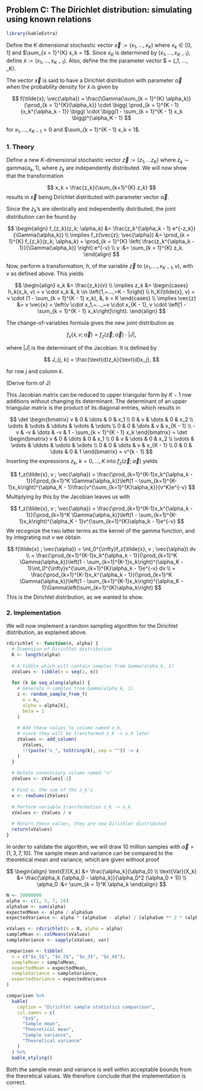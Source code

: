 ## Problem C: The Dirichlet distribution: simulating using known relations

```r
library(kableExtra)
```

Define the $K$ dimensional stochastic vector $\vec{x} := (x_1, ..., x_K)$ where $x_k \in [0, 1]$ and $\sum_{x = 1}^{K} x_k = 1$.
Since $x_K$ is determined by $(x_1, ..., x_{K - 1})$, define $\tilde{x} := (x_1, ..., x_{K - 1})$.
Also, define the the parameter vector $\vec{\alpha} = (\alpha_1, ..., \alpha_K).

The vector $\vec{x}$ is said to have a Dirichlet distribution with parameter $\vec{\alpha}$ when the probability density for $\tilde{x}$ is given by

$$
f(\tilde{x}; \vec{\alpha}) = \frac{\Gamma(\sum_{k = 1}^{K} \alpha_k)}{\prod_{k = 1}^{K}{\alpha_k}} \cdot \bigg( \prod_{k = 1}^{K - 1}{x_k^{\alpha_k - 1}} \bigg) \cdot \bigg(1 - \sum_{k = 1}^{K - 1} x_k \bigg)^{\alpha_K - 1}
$$

for $x_1, ..., x_{K - 1} > 0$ and $\sum_{k = 1}^{K - 1} x_k < 1$.

### 1. Theory

Define a new $K$-dimensional stochastic vector $\vec{z} := (z_1, ... z_K)$ where $z_k \sim \text{gamma}(\alpha_k, 1)$, where $z_k$ are independently distributed. We will now show that the transformation

$$
x_k = \frac{z_k}{\sum_{k=1}^{K} z_k}
$$
results in $\vec{x}$ being Dirichlet distributed with parameter vector $\vec{\alpha}$.

Since the $z_k$'s are identically and independently distributed, the joint distribution can be found by

$$
\begin{align}
  f_{z_k}(z_k; \alpha_k) &= \frac{z_k^{\alpha_k - 1} e^{-z_k}}{\Gamma(\alpha_k)} \\
  \implies f_z(\vec{z}; \vec{\alpha}) &= \prod_{k = 1}^{K} f_{z_k}(z_k; \alpha_k)
  = \prod_{k = 1}^{K} \left( \frac{z_k^{\alpha_k - 1}}{\Gamma(\alpha_k)} \right) e^{-v} \\
  v :&= \sum_{k = 1}^{K} z_k.
\end{align}
$$

Now, perform a transformation, $h$, of the variable $\vec{z}$ to $(x_1, ..., x_{K - 1}, v)$, with $v$ as defined above. This yields

$$
\begin{align}
  x_k &= \frac{z_k}{v} \\
  \implies z_k &=
  \begin{cases}
    h_k(x_k, v) = v \cdot x_k &, k \in \left{1,~...,~K - 1\right} \\
    h_K(\tilde{x}, v) = v \cdot (1 - \sum_{k = 1}^{K - 1} x_k), &, k = K
  \end{cases} \\
  \implies \vec{z} &= v \vec{x}
  = \left(v \cdot x_1,~...,~v \cdot x_{K - 1}, v \cdot \left[1 - \sum_{k = 1}^{K - 1} x_k\right]\right).
\end{align}
$$

The change-of-variables formula gives the new joint distribution as

$$
f_x(\tilde{x}, v; \vec{\alpha}) = f_z(\vec{z}; \vec{\alpha}) \cdot |J|,
$$

where $|J|$ is the determinant of the Jacobian. It is defined by

$$
J_{j, k} = \frac{\text{d}z_k}{\text{d}x_j},
$$

for row $j$ and column $k$.

(Derive form of J)

This Jacobian matrix can be reduced to upper triangular form by $K - 1$ row additions
without changing its determinant.
The determinant of an upper triangular matrix is the product of its diagonal entries, which results in

$$
\det
\begin{bmatrix}
  v  & 0  & \dots  & 0  & x_1 \\
  0  & v  & \dots  & 0  & x_2 \\
  \vdots  & \vdots  & \ddots  & \vdots  & \vdots \\
  0  & 0  & \dots  & v  & x_{K - 1} \\
  -v  & -v  & \dots  & -v  & 1 - \sum_{k = 1}^{K - 1} x_k
\end{bmatrix}
= 
\det
\begin{bmatrix}
  v  & 0  & \dots  & 0  & x_1 \\
  0  & v  & \dots  & 0  & x_2 \\
  \vdots  & \vdots  & \ddots  & \vdots  & \vdots \\
  0  & 0  & \dots  & v  & x_{K - 1} \\
  0  & 0  & \dots  & 0  & 1
\end{bmatrix}
=
v^{k - 1}
$$
Inserting the expressions $z_k,\ k = 0,\ldots,K$ into $f_z(\vec{z}; \vec{\alpha})$ yields 

$$
f_z(\tilde{x}, v ; \vec{\alpha}) = \frac{\prod_{k=1}^{K-1}x_k^{\alpha_k - 1}}{\prod_{k=1}^K \Gamma(\alpha_k)}\left(1 - \sum_{k=1}^{K-1}x_k\right)^{\alpha_K - 1}\frac{v^{\sum_{k=1}^{K}\alpha_k}}{v^K}e^{-v}
$$
Multiplying by this by the Jacobian leaves us with 

$$
f_z(\tilde{x}, v ; \vec{\alpha}) = \frac{\prod_{k=1}^{K-1}x_k^{\alpha_k - 1}}{\prod_{k=1}^K \Gamma(\alpha_k)}\left(1 - \sum_{k=1}^{K-1}x_k\right)^{\alpha_K - 1}v^{\sum_{k=1}^{K}\alpha_k - 1}e^{-v}
$$
We recognize the two latter terms as the kernel of the gamma function, and by integrating out $v$ we obtain

$$
f(\tilde{x} ; \vec{\alpha}) = \int_0^{\infty}f_z(\tilde{x}, v ; \vec{\alpha}) dv \\
= \frac{\prod_{k=1}^{K-1}x_k^{\alpha_k - 1}}{\prod_{k=1}^K \Gamma(\alpha_k)}\left(1 - \sum_{k=1}^{K-1}x_k\right)^{\alpha_K - 1}\int_0^{\infty}v^{\sum_{k=1}^{K}\alpha_k - 1}e^{-v} dv \\
= \frac{\prod_{k=1}^{K-1}x_k^{\alpha_k - 1}}{\prod_{k=1}^K \Gamma(\alpha_k)}\left(1 - \sum_{k=1}^{K-1}x_k\right)^{\alpha_K - 1}\Gamma\left(\sum_{k=1}^{K}\alpha_k\right)
$$
This is the Dirichlet distribution, as we wanted to show.


### 2. Implementation

We will now implement a random sampling algorithm for the Dirichlet distribution, as explained above.

```r
rdirichlet <- function(n, alpha) {
  # Dimension of Dirichlet distribution
  K <- length(alpha)
  
  # A tibble which will contain samples from Gamma(alpha_k, 1)
  zValues <- tibble(n = seq(1, n))
  
  for (k in seq_along(alpha)) {
    # Generate n samples from Gamma(alpha_k, 1)
    z <- random_sample_from_f(
      n = n,
      alpha = alpha[k],
      beta = 1
    )
    
    # Add these values to column named x_k,
    # since they will be transformed z_k -> x_k later
    zValues <- add_column(
      zValues,
      !!(paste("x_", toString(k), sep = "")) := z
    )
  }
  
  # Delete unnecessary column named "n"
  zValues <- zValues[-1]
  
  # Find v, the sum of the z_k's
  v <- rowSums(zValues)
  
  # Perform variable transformation z_k -> x_k
  xValues <- zValues / v
  
  # Return these values, they are now Dirichlet distributed
  return(xValues)
}
```

In order to validate the algorithm, we will draw 10 million samples with $\vec{\alpha} = (1, 3, 7, 10)$.
The sample mean and variance can be compared to the theoretical mean and variance, which are given without proof

$$
\begin{align}
  \text{E}[X_k] &= \frac{\alpha_k}{\alpha_0} \\
  \text{Var}(X_k) &= \frac{\alpha_k (\alpha_0 - \alpha_k)}{\alpha_0^2 (\alpha_0 + 1)} \\
  \alpha_0 :&= \sum_{k = 1}^K \alpha_k
\end{align}
$$

```r
N <- 10000000
alpha <- c(1, 3, 7, 10)
alphaSum <- sum(alpha)
expectedMean <- alpha / alphaSum
expectedVariance <- alpha * (alphaSum - alpha) / (alphaSum ** 2 * (alphaSum + 1))

xValues <- rdirichlet(n = N, alpha = alpha)
sampleMean <- colMeans(xValues)
sampleVariance <- sapply(xValues, var)

comparison <- tibble(
  x = c("$x_1$", "$x_2$", "$x_3$", "$x_4$"),
  sampleMean = sampleMean,
  expectedMean = expectedMean,
  sampleVariance = sampleVariance,
  expectedVariance = expectedVariance
)

comparison %>%
  kable(
    caption = "Dirichlet sample statistics comparison",
    col.names = c(
      "$x$",
      "Sample mean",
      "Theoretical mean",
      "Sample variance",
      "Theoretical variance"
    )
  ) %>%
  kable_styling()
```

Both the sample mean and variance is well within acceptable bounds from the theoretical values. We therefore conclude that the implementation is correct.

